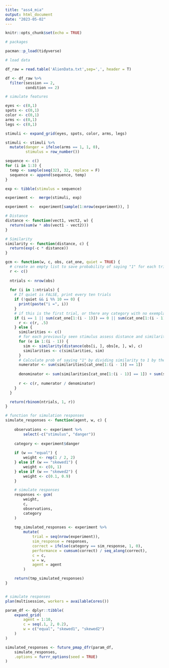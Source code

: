```yaml
---
title: "ass4_mia"
output: html_document
date: "2023-05-02"
---
```


```r
knitr::opts_chunk$set(echo = TRUE)
```

```r
# packages

pacman::p_load(tidyverse)

# load data 

df_raw = read.table('AlienData.txt',sep=',', header = T)

df <- df_raw %>% 
  filter(session == 2,
         condition == 2)

```

```r
# simulate features

eyes <- c(0,1)
spots <- c(0,1)
color <- c(0,1)
arms <- c(0,1)
legs <- c(0,1)

stimuli <- expand_grid(eyes, spots, color, arms, legs)

stimuli <- stimuli %>% 
  mutate(danger = ifelse(arms == 1, 1, 0),
         stimulus = row_number())

```

```r
sequence <- c()
for (i in 1:3) {
  temp <- sample(seq(32), 32, replace = F)
  sequence <- append(sequence, temp)
}

exp <- tibble(stimulus = sequence)

experiment <-  merge(stimuli, exp)

experiment <-  experiment[sample(1:nrow(experiment)), ]

```

```r
# Distance 
distance <- function(vect1, vect2, w) {
  return(sum(w * abs(vect1 - vect2)))
}

# Similarity
similarity <- function(distance, c) {
  return(exp(-c * distance))
}
```

```r
gcm <- function(w, c, obs, cat_one, quiet = TRUE) {
  # create an empty list to save probability of saying "1" for each trial
  r <- c()
  
  ntrials <- nrow(obs)
  
  for (i in 1:ntrials) {
    # If quiet is FALSE, print every ten trials
    if (!quiet && i %% 10 == 0) {
      print(paste("i =", i))
    }
    # if this is the first trial, or there any category with no exemplars seen yet, set the choice to random
    if (i == 1 || sum(cat_one[1:(i - 1)]) == 0 || sum(cat_one[1:(i - 1)]) == (i - 1)) {
      r <- c(r, .5)
    } else {
      similarities <- c()
      # for each previously seen stimulus assess distance and similarity
      for (e in 1:(i - 1)) {
        sim <- similarity(distance(obs[i, ], obs[e, ], w), c)
        similarities <- c(similarities, sim)
      }
      # Calculate prob of saying "1" by dividing similarity to 1 by the sum of similarity to 1 and to 2
      numerator <- sum(similarities[cat_one[1:(i - 1)] == 1])
      
      denominator <- sum(similarities[cat_one[1:(i - 1)] == 1]) + sum(similarities[cat_one[1:(i - 1)] == 0])
      
      r <- c(r, numerator / denominator)
    }
  }

  return(rbinom(ntrials, 1, r))
}
```


```r
# function for simulation responses
simulate_responses <- function(agent, w, c) {
    
    observations <- experiment %>%
        select(-c("stimulus", "danger"))
    
    category <- experiment$danger
    
    if (w == "equal") {
        weight <- rep(1 / 2, 2)
    } else if (w == "skewed1") {
        weight <- c(0, 1)
    } else if (w == "skewed2") {
        weight <- c(0.1, 0.9)
    }

    # simulate responses
    responses <- gcm(
        weight,
        c,
        observations,
        category
    )
    
    tmp_simulated_responses <- experiment %>%
        mutate(
            trial = seq(nrow(experiment)),
            sim_response = responses,
            correct = ifelse(category == sim_response, 1, 0),
            performance = cumsum(correct) / seq_along(correct),
            c = c,
            w = w,
            agent = agent
        )

    return(tmp_simulated_responses)
}


# simulate responses
plan(multisession, workers = availableCores())

param_df <- dplyr::tibble(
    expand_grid(
        agent = 1:10,
        c = seq(.1, 2, 0.2),
        w = c("equal", "skewed1", "skewed2")
    )
)

simulated_responses <- future_pmap_dfr(param_df,
    simulate_responses,
    .options = furrr_options(seed = TRUE)
)
```

